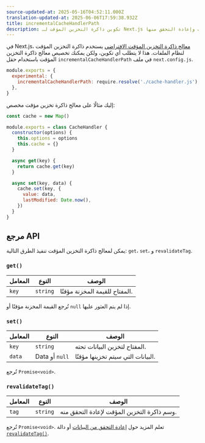 ```yaml
---
source-updated-at: 2025-05-16T04:52:11.000Z
translation-updated-at: 2025-06-06T17:59:38.932Z
title: incrementalCacheHandlerPath
description: تكوين ذاكرة التخزين المؤقت لـ Next.js المستخدمة لتخزين البيانات وإعادة التحقق منها.
---
```


في Next.js، [معالج ذاكرة التخزين المؤقت الافتراضي](/docs/app/building-your-application/data-fetching/fetching-caching-and-revalidating) يستخدم ذاكرة التخزين المؤقت لنظام الملفات. هذا لا يتطلب أي تكوين، ولكن يمكنك تخصيص معالج ذاكرة التخزين المؤقت باستخدام حقل `incrementalCacheHandlerPath` في ملف `next.config.js`.

```js filename="next.config.js"
module.exports = {
  experimental: {
    incrementalCacheHandlerPath: require.resolve('./cache-handler.js'),
  },
}
```

إليك مثالًا على معالج ذاكرة تخزين مؤقت مخصص:

```js filename="cache-handler.js"
const cache = new Map()

module.exports = class CacheHandler {
  constructor(options) {
    this.options = options
    this.cache = {}
  }

  async get(key) {
    return cache.get(key)
  }

  async set(key, data) {
    cache.set(key, {
      value: data,
      lastModified: Date.now(),
    })
  }
}
```

## مرجع API

يمكن لمعالج ذاكرة التخزين المؤقت تنفيذ الطرق التالية: `get`، `set`، و `revalidateTag`.

### `get()`

| المعامل | النوع     | الوصف                  |
| --------- | -------- | ---------------------------- |
| `key`     | `string` | المفتاح للقيمة المخزنة مؤقتًا. |

تُرجع القيمة المخزنة مؤقتًا أو `null` إذا لم يتم العثور عليها.

### `set()`

| المعامل | النوع           | الوصف                      |
| --------- | -------------- | -------------------------------- |
| `key`     | `string`       | المفتاح لتخزين البيانات تحته. |
| `data`    | Data أو `null` | البيانات التي سيتم تخزينها مؤقتًا. |

تُرجع `Promise<void>`.

### `revalidateTag()`

| المعامل | النوع     | الوصف                  |
| --------- | -------- | ---------------------------- |
| `tag`     | `string` | وسم ذاكرة التخزين المؤقت لإعادة التحقق منه. |

تُرجع `Promise<void>`. تعلم المزيد حول [إعادة التحقق من البيانات](/docs/app/building-your-application/data-fetching/fetching-caching-and-revalidating) أو دالة [`revalidateTag()`](/docs/app/api-reference/functions/revalidateTag).